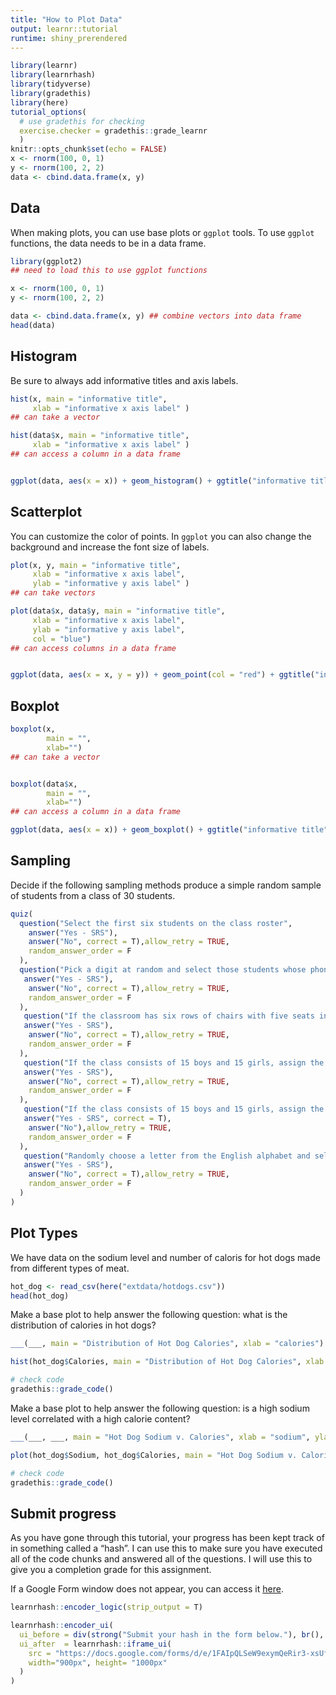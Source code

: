 ```yaml
---
title: "How to Plot Data"
output: learnr::tutorial
runtime: shiny_prerendered
---
```


```r
library(learnr)
library(learnrhash)
library(tidyverse)
library(gradethis)
library(here)
tutorial_options(
  # use gradethis for checking
  exercise.checker = gradethis::grade_learnr
  )
knitr::opts_chunk$set(echo = FALSE)
x <- rnorm(100, 0, 1)
y <- rnorm(100, 2, 2)
data <- cbind.data.frame(x, y)
```

## Data

When making plots, you can use base plots or `ggplot` tools. To use `ggplot` functions, the data needs to be in a data frame.

```r
library(ggplot2) 
## need to load this to use ggplot functions

x <- rnorm(100, 0, 1)
y <- rnorm(100, 2, 2)

data <- cbind.data.frame(x, y) ## combine vectors into data frame
head(data)
```

## Histogram

Be sure to always add informative titles and axis labels.

```r
hist(x, main = "informative title",
     xlab = "informative x axis label" )
## can take a vector

hist(data$x, main = "informative title",
     xlab = "informative x axis label" )
## can access a column in a data frame


ggplot(data, aes(x = x)) + geom_histogram() + ggtitle("informative title") + xlab("informative x axis label")
```

## Scatterplot

You can customize the color of points. In `ggplot` you can also change the background and increase the font size of labels.

```r
plot(x, y, main = "informative title",
     xlab = "informative x axis label",
     ylab = "informative y axis label" )
## can take vectors

plot(data$x, data$y, main = "informative title",
     xlab = "informative x axis label",
     ylab = "informative y axis label",
     col = "blue")
## can access columns in a data frame


ggplot(data, aes(x = x, y = y)) + geom_point(col = "red") + ggtitle("informative title") + xlab("informative x axis label") + ylab("informative y axis label") + theme_minimal(base_size = 12)
```


## Boxplot

```r
boxplot(x,
        main = "",
        xlab="")
## can take a vector


boxplot(data$x,
        main = "",
        xlab="")
## can access a column in a data frame

ggplot(data, aes(x = x)) + geom_boxplot() + ggtitle("informative title") + xlab("informative x axis label") 
```


## Sampling

Decide if the following sampling methods produce a simple random sample of students from a class of 30 students.

```r
quiz(
  question("Select the first six students on the class roster",
    answer("Yes - SRS"),
    answer("No", correct = T),allow_retry = TRUE,
    random_answer_order = F
  ),
  question("Pick a digit at random and select those students whose phonen umbers end in that digit.",
   answer("Yes - SRS"),
    answer("No", correct = T),allow_retry = TRUE,
    random_answer_order = F
  ),
   question("If the classroom has six rows of chairs with five seats in each row, choose a row at rando and select all students in that row.",
   answer("Yes - SRS"),
    answer("No", correct = T),allow_retry = TRUE,
    random_answer_order = F
  ),
   question("If the class consists of 15 boys and 15 girls, assign the boys the numbers from 1 to 15, and the girls the numbers from 16-30. Then use a random digit table to select six numbers from 1 to 30. Select the students assigned those numbers in your sample.",
   answer("Yes - SRS"),
    answer("No", correct = T),allow_retry = TRUE,
    random_answer_order = F
  ),
   question("If the class consists of 15 boys and 15 girls, assign the boys teh numbers from 1 to 15, and the girls the numbers from 16-30. Then use a random digit table to select three numbers from 1 to 15 and three numbers from 16-30. Select the students assigned those numbers in your sample.",
   answer("Yes - SRS", correct = T),
    answer("No"),allow_retry = TRUE,
    random_answer_order = F
  ),
   question("Randomly choose a letter from the English alphabet and select for the sample those students whose last names begin with that letter. If no last name begins with that letter, randomly choose another letter from the alphabet.",
   answer("Yes - SRS"),
    answer("No", correct = T),allow_retry = TRUE,
    random_answer_order = F
  )
)
```

## Plot Types

We have data on the sodium level and number of caloris for hot dogs made from different types of meat.

```r
hot_dog <- read_csv(here("extdata/hotdogs.csv")) 
head(hot_dog)
```

Make a base plot to help answer the following question: what is the distribution of calories in hot dogs?

```r
___(___, main = "Distribution of Hot Dog Calories", xlab = "calories")
```

```r
hist(hot_dog$Calories, main = "Distribution of Hot Dog Calories", xlab = "calories")
```

```r
# check code
gradethis::grade_code()
```

Make a base plot to help answer the following question: is a high sodium level correlated with a high calorie content?

```r
___(___, ___, main = "Hot Dog Sodium v. Calories", xlab = "sodium", ylab = "calories")
```

```r
plot(hot_dog$Sodium, hot_dog$Calories, main = "Hot Dog Sodium v. Calories", xlab = "sodium", ylab = "calories")
```

```r
# check code
gradethis::grade_code()
```


## Submit progress

As you have gone through this tutorial, your progress has been kept track of in something called a "hash". I can use this to make sure you have executed all of the code chunks and answered all of the questions. I will use this to give you a completion grade for this assignment. 

If a Google Form window does not appear, you can access it [here](https://docs.google.com/forms/d/e/1FAIpQLSeW9exymQeRir3-xsUfzm6JPVWB9XHaKHkAa-hpR0ne1g7gyw/viewform).

```r
learnrhash::encoder_logic(strip_output = T)
```

```r
learnrhash::encoder_ui(
  ui_before = div(strong("Submit your hash in the form below."), br(), br()),
  ui_after  = learnrhash::iframe_ui(
    src = "https://docs.google.com/forms/d/e/1FAIpQLSeW9exymQeRir3-xsUfzm6JPVWB9XHaKHkAa-hpR0ne1g7gyw/viewform", 
    width="900px", height= "1000px"
  )
)
```



